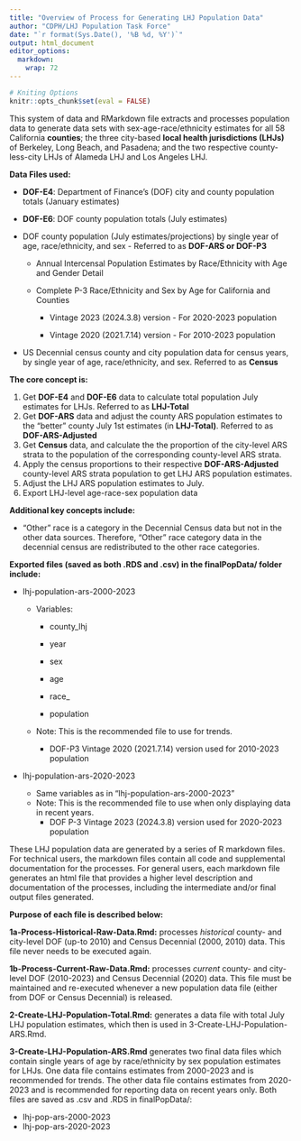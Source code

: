 ```yaml
---
title: "Overview of Process for Generating LHJ Population Data"
author: "CDPH/LHJ Population Task Force"
date: "`r format(Sys.Date(), '%B %d, %Y')`"
output: html_document
editor_options: 
  markdown: 
    wrap: 72
---
```


```r

# Kniting Options
knitr::opts_chunk$set(eval = FALSE)
```

This system of data and RMarkdown file extracts and processes population
data to generate data sets with sex-age-race/ethnicity estimates for all
58 California **counties**; the three city-based **local health
jurisdictions (LHJs)** of Berkeley, Long Beach, and Pasadena; and the
two respective county-less-city LHJs of Alameda LHJ and Los Angeles LHJ.

**Data Files used:**

-   **DOF-E4**: Department of Finance's (DOF) city and county population
    totals (January estimates)

-   **DOF-E6**: DOF county population totals (July estimates)

-   DOF county population (July estimates/projections) by single year of
    age, race/ethnicity, and sex - Referred to as **DOF-ARS or DOF-P3**

    -   Annual Intercensal Population Estimates by Race/Ethnicity with
        Age and Gender Detail

    -   Complete P-3 Race/Ethnicity and Sex by Age for California and
        Counties

        -   Vintage 2023 (2024.3.8) version - For 2020-2023 population

        -   Vintage 2020 (2021.7.14) version - For 2010-2023 population

-   US Decennial census county and city population data for census
    years, by single year of age, race/ethnicity, and sex. Referred to
    as **Census**

**The core concept is:**

1.  Get **DOF-E4** and **DOF-E6** data to calculate total population
    July estimates for LHJs. Referred to as **LHJ-Total**
2.  Get **DOF-ARS** data and adjust the county ARS population estimates
    to the "better" county July 1st estimates (in **LHJ-Total)**.
    Referred to as **DOF-ARS-Adjusted**
3.  Get **Census** data, and calculate the the proportion of the
    city-level ARS strata to the population of the corresponding
    county-level ARS strata.
4.  Apply the census proportions to their respective
    **DOF-ARS-Adjusted** county-level ARS strata population to get LHJ
    ARS population estimates.
5.  Adjust the LHJ ARS population estimates to July.
6.  Export LHJ-level age-race-sex population data

**Additional key concepts include:**

-   "Other" race is a category in the Decennial Census data but not in
    the other data sources. Therefore, "Other" race category data in the
    decennial census are redistributed to the other race categories.

**Exported files (saved as both .RDS and .csv) in the finalPopData/
folder include:**

-   lhj-population-ars-2000-2023

    -   Variables:

        -   county_lhj

        -   year

        -   sex

        -   age

        -   race\_

        -   population

    -   Note: This is the recommended file to use for trends.

        -   DOF-P3 Vintage 2020 (2021.7.14) version used for 2010-2023
            population

-   lhj-population-ars-2020-2023

    -   Same variables as in "lhj-population-ars-2000-2023"
    -   Note: This is the recommended file to use when only displaying
        data in recent years.
        -   DOF P-3 Vintage 2023 (2024.3.8) version used for 2020-2023
            population

These LHJ population data are generated by a series of R markdown files.
For technical users, the markdown files contain all code and
supplemental documentation for the processes. For general users, each
markdown file generates an html file that provides a higher level
description and documentation of the processes, including the
intermediate and/or final output files generated.

**Purpose of each file is described below:**

**1a-Process-Historical-Raw-Data.Rmd:** processes *historical* county-
and city-level DOF (up-to 2010) and Census Decennial (2000, 2010) data.
This file never needs to be executed again.

**1b-Process-Current-Raw-Data.Rmd:** processes *current* county- and
city-level DOF (2010-2023) and Census Decennial (2020) data. This file
must be maintained and re-executed whenever a new population data file
(either from DOF or Census Decennial) is released.

**2-Create-LHJ-Population-Total.Rmd:** generates a data file with total
July LHJ population estimates, which then is used in
3-Create-LHJ-Population-ARS.Rmd.

**3-Create-LHJ-Population-ARS.Rmd** generates two final data files which
contain single years of age by race/ethnicity by sex population
estimates for LHJs. One data file contains estimates from 2000-2023 and
is recommended for trends. The other data file contains estimates from
2020-2023 and is recommended for reporting data on recent years only.
Both files are saved as .csv and .RDS in finalPopData/:

-   lhj-pop-ars-2000-2023
-   lhj-pop-ars-2020-2023
